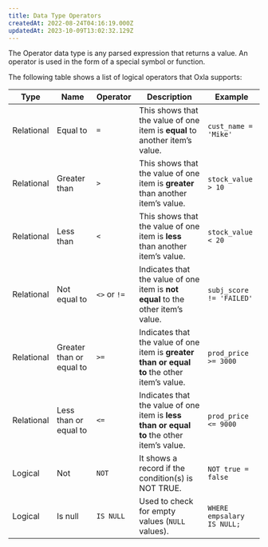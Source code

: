 ```yaml
---
title: Data Type Operators
createdAt: 2022-08-24T04:16:19.000Z
updatedAt: 2023-10-09T13:02:32.129Z
---
```


The Operator data type is any parsed expression that returns a value. An operator is used in the form of a special symbol or function.

The following table shows a list of logical operators that Oxla supports:

| **Type**   | **Name**                 | **Operator** | **Description**                                                                              | **Example**                |
| ---------- | ------------------------ | ------------ | -------------------------------------------------------------------------------------------- | -------------------------- |
| Relational | Equal to                 | `=`          | This shows that the value of one item is **equal** to another item’s value.                  | `cust_name = 'Mike'`       |
| Relational | Greater than             | `>`          | This shows that the value of one item is **greater** than another item’s value.              | `stock_value > 10`         |
| Relational | Less than                | `<`          | This shows that the value of one item is **less** than another item’s value.                 | `stock_value < 20`         |
| Relational | Not equal to             | `<>` or `!=` | Indicates that the value of one item is **not equal** to the other item’s value.             | `subj_score != 'FAILED'`   |
| Relational | Greater than or equal to | `>=`         | Indicates that the value of one item is **greater than or equal to** the other item’s value. | `prod_price >= 3000`       |
| Relational | Less than or equal to    | `<=`         | Indicates that the value of one item is **less than or equal to** the other item’s value.    | `prod_price <= 9000`       |
| Logical    | Not                      | `NOT`        | It shows a record if the condition(s) is NOT TRUE.                                           | `NOT true = false`         |
| Logical    | Is null                  | `IS NULL`    | Used to check for empty values (`NULL` values).                                              | `WHERE empsalary IS NULL;` |

